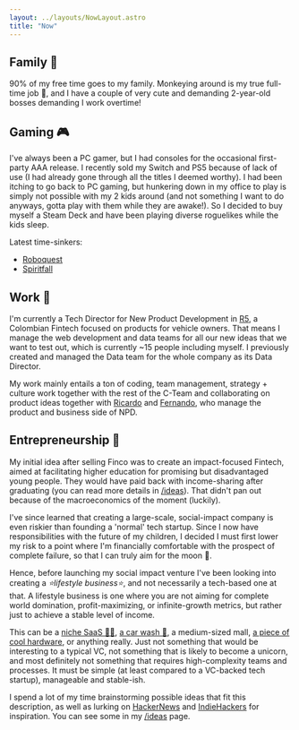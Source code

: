 ```yaml
---
layout: ../layouts/NowLayout.astro
title: "Now"
---
```


## Family 💛

90% of my free time goes to my family. Monkeying around is my true full-time job 🐒, and I have a couple of very cute and demanding 2-year-old bosses demanding I work overtime! 

## Gaming 🎮

I've always been a PC gamer, but I had consoles for the occasional first-party AAA release. I recently sold my Switch and PS5 because of lack of use (I had already gone through all the titles I deemed worthy). I had been itching to go back to PC gaming, but hunkering down in my office to play is simply not possible with my 2 kids around (and not something I want to do anyways, gotta play with them while they are awake!). So I decided to buy myself a Steam Deck and have been playing diverse roguelikes while the kids sleep.

Latest time-sinkers:
* [Roboquest](https://store.steampowered.com/app/692890/Roboquest/)
* [Spiritfall](https://store.steampowered.com/app/1835240/Spiritfall/)

## Work 🧰

I'm currently a Tech Director for New Product Development in [R5](https://www.grupor5.com/), a Colombian Fintech focused on products for vehicle owners. That means I manage the web development and data teams for all our new ideas that we want to test out, which is currently ~15 people including myself. I previously created and managed the Data team for the whole company as its Data Director.

My work mainly entails a ton of coding, team management, strategy + culture work together with the rest of the C-Team and collaborating on product ideas together with [Ricardo](https://www.linkedin.com/in/ricardo-buitrago/) and [Fernando](https://www.linkedin.com/in/fernandosucre/), who manage the product and business side of NPD.

## Entrepreneurship 🤩

My initial idea after selling Finco was to create an impact-focused Fintech, aimed at facilitating higher education for promising but disadvantaged young people. They would have paid back with income-sharing after graduating (you can read more details in [/ideas](/ideas/)). That didn't pan out because of the macroeconomics of the moment (luckily).

I've since learned that creating a large-scale, social-impact company is even riskier than founding a 'normal' tech startup. Since I now have responsibilities with the future of my children, I decided I must first lower my risk to a point where I'm financially comfortable with the prospect of complete failure, so that I can truly aim for the moon 🚀.

Hence, before launching my social impact venture I've been looking into creating a _⭐lifestyle business⭐_, and not necessarily a tech-based one at that. A lifestyle business is one where you are not aiming for complete world domination, profit-maximizing, or infinite-growth metrics, but rather just to achieve a stable level of income.

This can be a [niche SaaS 👩‍💻](https://www.indiehackers.com/product/calendesk/revenue), [a car wash 🚗](https://www.youtube.com/watch?v=YRaRsK6lnlo), a medium-sized mall, [a piece of cool hardware](https://tinypilotkvm.com/), or anything really. Just not something that would be interesting to a typical VC, not something that is likely to become a unicorn, and most definitely not something that requires high-complexity teams and processes. It must be simple (at least compared to a VC-backed tech startup), manageable and stable-ish.

I spend a lot of my time brainstorming possible ideas that fit this description, as well as lurking on [HackerNews](https://news.ycombinator.com/) and [IndieHackers](https://www.indiehackers.com/) for inspiration. You can see some in my [/ideas](/ideas/) page.

